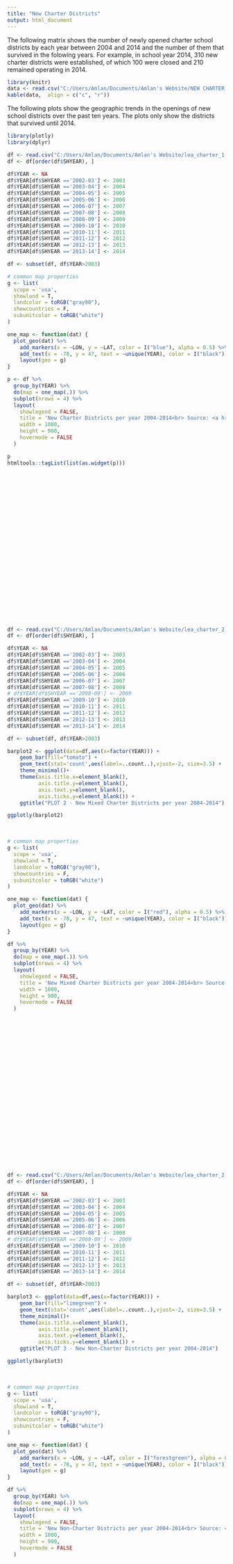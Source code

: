 ---
title: "New Charter Districts"
output: html_document
---

The following matrix shows the number of newly opened charter school districts by each year between 2004 and 2014 and the number of them that survived in the folowing years. For example, in school year 2014, 310 new charter districts were established, of which 100 were closed and 210 remained operating in 2014. 

```{r, echo=FALSE, message=FALSE, warning=FALSE}
library(knitr)
data <- read.csv("C:/Users/Amlan/Documents/Amlan's Website/NEW CHARTER DISTRICTS.csv", header = T)
kable(data,  align = c("c", "r"))
```

The following plots show the geographic trends in the openings of new school districts over the past ten years. The plots only show the districts that survived until 2014. 

```{r, echo=FALSE, message=FALSE, warning=FALSE}
library(plotly)
library(dplyr)

df <- read.csv("C:/Users/Amlan/Documents/Amlan's Website/lea_charter_1.csv")
df <- df[order(df$SHYEAR), ]

df$YEAR <- NA
df$YEAR[df$SHYEAR =='2002-03'] <- 2003
df$YEAR[df$SHYEAR =='2003-04'] <- 2004
df$YEAR[df$SHYEAR =='2004-05'] <- 2005
df$YEAR[df$SHYEAR =='2005-06'] <- 2006
df$YEAR[df$SHYEAR =='2006-07'] <- 2007
df$YEAR[df$SHYEAR =='2007-08'] <- 2008
df$YEAR[df$SHYEAR =='2008-09'] <- 2009
df$YEAR[df$SHYEAR =='2009-10'] <- 2010
df$YEAR[df$SHYEAR =='2010-11'] <- 2011
df$YEAR[df$SHYEAR =='2011-12'] <- 2012
df$YEAR[df$SHYEAR =='2012-13'] <- 2013
df$YEAR[df$SHYEAR =='2013-14'] <- 2014

df <- subset(df, df$YEAR>2003)

# common map properties
g <- list(
  scope = 'usa',
  showland = T,
  landcolor = toRGB("gray90"),
  showcountries = F,
  subunitcolor = toRGB("white")
)

one_map <- function(dat) {
  plot_geo(dat) %>%
    add_markers(x = ~LON, y = ~LAT, color = I("blue"), alpha = 0.5) %>%
    add_text(x = -78, y = 47, text = ~unique(YEAR), color = I("black")) %>%
    layout(geo = g)
}

p <- df %>%
  group_by(YEAR) %>%
  do(map = one_map(.)) %>%
  subplot(nrows = 4) %>%
  layout(
    showlegend = FALSE,
    title = 'New Charter Districts per year 2004-2014<br> Source: <a href="https://nces.ed.gov/ccd/pubagency.asp">NCES</a>',
    width = 1000,
    height = 900,
    hovermode = FALSE
  )

p
htmltools::tagList(list(as.widget(p)))

```
<br><br><br><br><br><br><br><br><br><br><br><br><br><br><br><br><br><br><br><br>

```{r, echo=FALSE, message=FALSE, warning=FALSE}
df <- read.csv("C:/Users/Amlan/Documents/Amlan's Website/lea_charter_2.csv")
df <- df[order(df$SHYEAR), ]

df$YEAR <- NA
df$YEAR[df$SHYEAR =='2002-03'] <- 2003
df$YEAR[df$SHYEAR =='2003-04'] <- 2004
df$YEAR[df$SHYEAR =='2004-05'] <- 2005
df$YEAR[df$SHYEAR =='2005-06'] <- 2006
df$YEAR[df$SHYEAR =='2006-07'] <- 2007
df$YEAR[df$SHYEAR =='2007-08'] <- 2008
# df$YEAR[df$SHYEAR =='2008-09'] <- 2009
df$YEAR[df$SHYEAR =='2009-10'] <- 2010
df$YEAR[df$SHYEAR =='2010-11'] <- 2011
df$YEAR[df$SHYEAR =='2011-12'] <- 2012
df$YEAR[df$SHYEAR =='2012-13'] <- 2013
df$YEAR[df$SHYEAR =='2013-14'] <- 2014

df <- subset(df, df$YEAR>2003)

barplot2 <- ggplot(data=df,aes(x=factor(YEAR))) +
    geom_bar(fill="tomato") +
    geom_text(stat='count',aes(label=..count..),vjust=-2, size=3.5) +
    theme_minimal()+
    theme(axis.title.x=element_blank(),
          axis.title.y=element_blank(),
          axis.text.y=element_blank(),
          axis.ticks.y=element_blank()) +
    ggtitle("PLOT 2 - New Mixed Charter Districts per year 2004-2014")

ggplotly(barplot2)
```
<br>

```{r, echo=FALSE, message=FALSE, warning=FALSE}
# common map properties
g <- list(
  scope = 'usa',
  showland = T,
  landcolor = toRGB("gray90"),
  showcountries = F,
  subunitcolor = toRGB("white")
)

one_map <- function(dat) {
  plot_geo(dat) %>%
    add_markers(x = ~LON, y = ~LAT, color = I("red"), alpha = 0.5) %>%
    add_text(x = -78, y = 47, text = ~unique(YEAR), color = I("black")) %>%
    layout(geo = g)
}

df %>%
  group_by(YEAR) %>%
  do(map = one_map(.)) %>%
  subplot(nrows = 4) %>%
  layout(
    showlegend = FALSE,
    title = 'New Mixed Charter Districts per year 2004-2014<br> Source: <a href="https://nces.ed.gov/ccd/pubagency.asp">NCES</a>',
    width = 1000,
    height = 900,
    hovermode = FALSE
  )

```
<br><br><br><br><br><br><br><br><br><br><br><br><br><br><br><br><br><br><br><br>

```{r, echo=FALSE, message=FALSE, warning=FALSE}
df <- read.csv("C:/Users/Amlan/Documents/Amlan's Website/lea_charter_2.csv")
df <- df[order(df$SHYEAR), ]

df$YEAR <- NA
df$YEAR[df$SHYEAR =='2002-03'] <- 2003
df$YEAR[df$SHYEAR =='2003-04'] <- 2004
df$YEAR[df$SHYEAR =='2004-05'] <- 2005
df$YEAR[df$SHYEAR =='2005-06'] <- 2006
df$YEAR[df$SHYEAR =='2006-07'] <- 2007
df$YEAR[df$SHYEAR =='2007-08'] <- 2008
# df$YEAR[df$SHYEAR =='2008-09'] <- 2009
df$YEAR[df$SHYEAR =='2009-10'] <- 2010
df$YEAR[df$SHYEAR =='2010-11'] <- 2011
df$YEAR[df$SHYEAR =='2011-12'] <- 2012
df$YEAR[df$SHYEAR =='2012-13'] <- 2013
df$YEAR[df$SHYEAR =='2013-14'] <- 2014

df <- subset(df, df$YEAR>2003)

barplot3 <- ggplot(data=df,aes(x=factor(YEAR))) +
    geom_bar(fill="limegreen") +
    geom_text(stat='count',aes(label=..count..),vjust=-2, size=3.5) +
    theme_minimal()+
    theme(axis.title.x=element_blank(),
          axis.title.y=element_blank(),
          axis.text.y=element_blank(),
          axis.ticks.y=element_blank()) +
    ggtitle("PLOT 3 - New Non-Charter Districts per year 2004-2014")

ggplotly(barplot3)

```
<br>

```{r, echo=FALSE, message=FALSE, warning=FALSE}
# common map properties
g <- list(
  scope = 'usa',
  showland = T,
  landcolor = toRGB("gray90"),
  showcountries = F,
  subunitcolor = toRGB("white")
)

one_map <- function(dat) {
  plot_geo(dat) %>%
    add_markers(x = ~LON, y = ~LAT, color = I("forestgreen"), alpha = 0.5) %>%
    add_text(x = -78, y = 47, text = ~unique(YEAR), color = I("black")) %>%
    layout(geo = g)
}

df %>%
  group_by(YEAR) %>%
  do(map = one_map(.)) %>%
  subplot(nrows = 4) %>%
  layout(
    showlegend = FALSE,
    title = 'New Non-Charter Districts per year 2004-2014<br> Source: <a href="https://nces.ed.gov/ccd/pubagency.asp">NCES</a>',
    width = 1000,
    height = 900,
    hovermode = FALSE
  )

```
